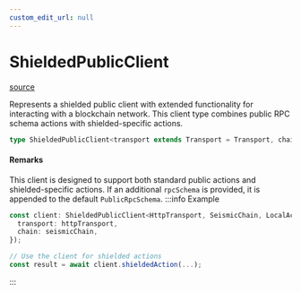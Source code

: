 ```yaml
---
custom_edit_url: null
---
```


# ShieldedPublicClient
<div className="doc-side">
<div className="doc-main-source">

[source](https://github.com/SeismicSystems/seismic-client/blob/53e6e22/packages/seismic-viem/src/client.ts#L62)

</div>
</div>

<div className="doc-subtitle">

Represents a shielded public client with extended functionality for interacting
with a blockchain network. This client type combines public RPC schema actions
with shielded-specific actions.

</div>

```ts
type ShieldedPublicClient<transport extends Transport = Transport, chain extends Chain | undefined = Chain | undefined, accountOrAddress extends Account | undefined = undefined, rpcSchema extends RpcSchema | undefined = undefined> = Prettify<Client>
```

<h4 className="doc-comment-title">Remarks</h4>

This client is designed to support both standard public actions and shielded-specific actions.
If an additional `rpcSchema` is provided, it is appended to the default `PublicRpcSchema`.
:::info Example

```typescript
const client: ShieldedPublicClient<HttpTransport, SeismicChain, LocalAccount> = createShieldedClient({
  transport: httpTransport,
  chain: seismicChain,
});

// Use the client for shielded actions
const result = await client.shieldedAction(...);
```

:::